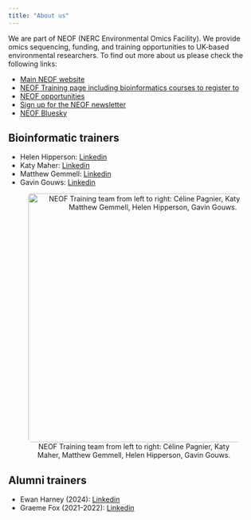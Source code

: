 ```yaml
---
title: "About us"
---
```


We are part of NEOF (NERC Environmental Omics Facility). 
We provide omics sequencing, funding, and training opportunities to UK-based environmental researchers.
To find out more about us please check the following links:

- [Main NEOF website](https://neof.org.uk/)
- [NEOF Training page including bioinformatics courses to register to](https://neof.org.uk/training/)
- [NEOF opportunities](https://neof.org.uk/opportunities/)
- [Sign up for the NEOF newsletter](https://eepurl.com/heBOiX)
- [NEOF Bluesky](https://bsky.app/profile/nerc-eof.bsky.social)

## Bioinformatic trainers

- Helen Hipperson: [Linkedin](https://www.linkedin.com/in/helen-hipperson-409245200/)
- Katy Maher: [Linkedin](https://www.linkedin.com/in/kathryn-maher-059480291/)
- Matthew Gemmell: [Linkedin](https://www.linkedin.com/in/mattie-matthew-gemmell-b562a0b8/)
- Gavin Gouws: [Linkedin](https://www.linkedin.com/in/gavingouws/)

<center>
![NEOF Training team from left to right: Céline Pagnier, Katy Maher, Matthew Gemmell, Helen Hipperson, Gavin Gouws.](./images/july23-lab-48.jpg){style="width:500px; border-radius:5px"}
</center>

## Alumni trainers

- Ewan Harney (2024): [Linkedin](https://www.linkedin.com/in/ewan-harney/)
- Graeme Fox (2021-2022): [Linkedin]()




